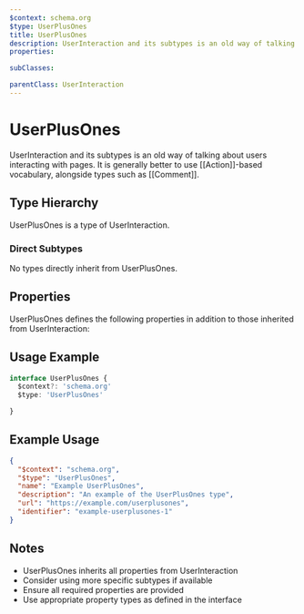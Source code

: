 ```yaml
---
$context: schema.org
$type: UserPlusOnes
title: UserPlusOnes
description: UserInteraction and its subtypes is an old way of talking about users interacting with pages. It is generally better to use [[Action]]-based vocabulary, alongside types such as [[Comment]].
properties:

subClasses:

parentClass: UserInteraction
---
```


# UserPlusOnes

UserInteraction and its subtypes is an old way of talking about users interacting with pages. It is generally better to use [[Action]]-based vocabulary, alongside types such as [[Comment]].

## Type Hierarchy

UserPlusOnes is a type of UserInteraction.

### Direct Subtypes

No types directly inherit from UserPlusOnes.

## Properties

UserPlusOnes defines the following properties in addition to those inherited from UserInteraction:



## Usage Example

```typescript
interface UserPlusOnes {
  $context?: 'schema.org'
  $type: 'UserPlusOnes'

}
```

## Example Usage

```json
{
  "$context": "schema.org",
  "$type": "UserPlusOnes",
  "name": "Example UserPlusOnes",
  "description": "An example of the UserPlusOnes type",
  "url": "https://example.com/userplusones",
  "identifier": "example-userplusones-1"
}
```

## Notes

- UserPlusOnes inherits all properties from UserInteraction
- Consider using more specific subtypes if available
- Ensure all required properties are provided
- Use appropriate property types as defined in the interface
